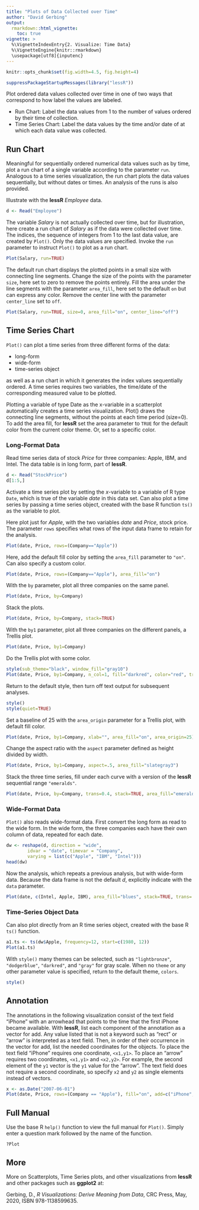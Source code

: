 ```yaml
---
title: "Plots of Data Collected over Time"
author: "David Gerbing"
output: 
  rmarkdown::html_vignette:
    toc: true
vignette: >
  %\VignetteIndexEntry{2. Visualize: Time Data}
  %\VignetteEngine{knitr::rmarkdown}
  \usepackage[utf8]{inputenc}
---
```



```r
knitr::opts_chunk$set(fig.width=4.5, fig.height=4)
```


```r
suppressPackageStartupMessages(library("lessR"))
```

Plot ordered data values collected over time in one of two ways that correspond to how label the values are labeled. 

- Run Chart: Label the data values from 1 to the number of values ordered by their time of collection.
- Time Series Chart: Label the data values by the time and/or date of at which each data value was collected.


## Run Chart

Meaningful for sequentially ordered numerical data values such as by time, plot a run chart of a single variable according to the parameter `run`. Analogous to a time series visualization, the run chart plots the data values sequentially, but without dates or times. An analysis of the runs is also provided.

Illustrate with the __lessR__ _Employee_ data.

```r
d <- Read("Employee")
```

The variable _Salary_ is not actually collected over time, but for illustration, here create a run chart of _Salary_ as if the data were collected over time. The indices, the sequence of integers from 1 to the last data value, are created by `Plot()`. Only the data values are specified. Invoke the `run` parameter to instruct `Plot()` to plot as a run chart.

```r
Plot(Salary, run=TRUE)
```

The default run chart displays the plotted points in a small size with connecting line segments. Change the size of the points with the parameter `size`, here set to zero to remove the points entirely. Fill the area under the line segments with the parameter `area_fill`, here set to the default `on` but can express any color. Remove the center line with the parameter `center_line` set to `off`. 

```r
Plot(Salary, run=TRUE, size=0, area_fill="on", center_line="off")
```


## Time Series Chart

`Plot()` can plot a time series from three different forms of the data: 

- long-form
- wide-form 
- time-series object

 as well as a run chart in which it generates the index values sequentially ordered. A time series requires two variables, the time/date of the corresponding measured value to be plotted.

Plotting a variable of type Date as the x-variable in a scatterplot automatically creates a time series visualization. Plot() draws the connecting line segments, without the points at each time period (size=0). To add the area fill, for
__lessR__ set the area parameter to `TRUE` for the default color from the current color theme. Or, set to a specific color.


### Long-Format Data

Read time series data of stock _Price_ for three companies: Apple, IBM, and Intel. The data table is in long form, part of __lessR__.


```r
d <- Read("StockPrice")
d[1:5,]
```


Activate a time series plot by setting the $x$-variable to a variable of R type `Date`, which is true of the variable _date_ in this data set. Can also plot a time series by passing a time series object, created with the base R function `ts()` as the variable to plot.

Here plot just for _Apple_, with the two variables _date_ and _Price_, stock price. The parameter `rows` specifies what rows of the input data frame to retain for the analysis.

```r
Plot(date, Price, rows=(Company=="Apple"))
```

Here, add the default fill color by setting the `area_fill` parameter to `"on"`. Can also specify a custom color.

```r
Plot(date, Price, rows=(Company=="Apple"), area_fill="on")
```

With the `by` parameter, plot all three companies on the same panel.

```r
Plot(date, Price, by=Company)
```

Stack the plots.

```r
Plot(date, Price, by=Company, stack=TRUE)
```


With the `by1` parameter, plot all three companies on the different panels, a Trellis plot.

```r
Plot(date, Price, by1=Company)
```

Do the Trellis plot with some color. 

```r
style(sub_theme="black", window_fill="gray10")
Plot(date, Price, by1=Company, n_col=1, fill="darkred", color="red", trans=.55)
```

Return to the default style, then turn off text output for subsequent analyses.

```r
style()
style(quiet=TRUE)
```

Set a baseline of 25 with the `area_origin` parameter for a Trellis plot, with default fill color.

```r
Plot(date, Price, by1=Company, xlab="", area_fill="on", area_origin=25)
```

Change the aspect ratio with the `aspect` parameter defined as height divided by width.

```r
Plot(date, Price, by1=Company, aspect=.5, area_fill="slategray3")
```

Stack the three time series, fill under each curve with a version of the __lessR__ sequential range `"emeralds"`.

```r
Plot(date, Price, by=Company, trans=0.4, stack=TRUE, area_fill="emeralds")
```

### Wide-Format Data

`Plot()` also reads wide-format data. First convert the long form as read to the wide form. In the wide form, the three companies each have their own column of data, repeated for each date.

```r
dw <- reshape(d, direction = "wide",
        idvar = "date", timevar = "Company",
        varying = list(c("Apple", "IBM", "Intel")))
head(dw)
```

Now the analysis, which repeats a previous analysis, but with wide-form data. Because the data frame is not the default _d_, explicitly indicate with the `data` parameter.

```r
Plot(date, c(Intel, Apple, IBM), area_fill="blues", stack=TRUE, trans=.4, data=dw)
```

### Time-Series Object Data

Can also plot directly from an R time series object, created with the base R `ts()` function.

```r
a1.ts <- ts(dw$Apple, frequency=12, start=c(1980, 12))
Plot(a1.ts)
```


With `style()` many themes can be selected, such as `"lightbronze"`, `"dodgerblue"`, `"darkred"`, and `"gray"` for gray scale. When no `theme` or any other parameter value is specified, return to the default theme, `colors`. 

```r
style()
```


## Annotation

The annotations in the following visualization consist of the text field "iPhone" with an arrowhead that points to the time that the first iPhone became available. With __lessR__, list each component of the annotation as a vector for add. Any value listed that is not a keyword such as "rect" or "arrow" is interpreted as a text field. Then, in order of their occurrence in the vector for add, list the needed coordinates for the objects. To place the text field "iPhone" requires one coordinate, `<x1,y1>`. To place an "arrow" requires two coordinates, `<x1,y1>` and `<x2,y2>`. For example, the second element of the `y1` vector is the `y1` value for the "arrow". The text field does not require a second coordinate, so specify `x2` and `y2` as single elements instead of vectors.

```r
x <- as.Date("2007-06-01")
Plot(date, Price, rows=(Company == "Apple"), fill="on", add=c("iPhone", "arrow"), x1=c(x,x), y1=c(100,90), x2=x, y2=30)
```


## Full Manual

Use the base R `help()` function to view the full manual for `Plot()`. Simply enter a question mark followed by the name of the function.

```
?Plot
```


## More

More on Scatterplots, Time Series plots, and other visualizations from __lessR__ and other packages such as __ggplot2__ at:

Gerbing, D., _R Visualizations: Derive Meaning from Data_, CRC Press, May, 2020, ISBN 978-1138599635.

